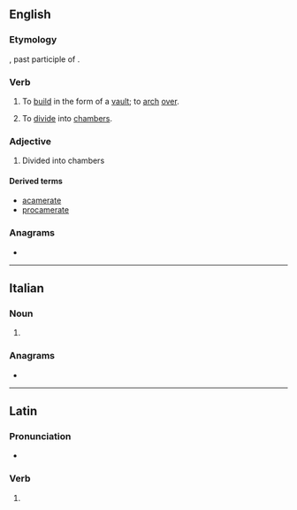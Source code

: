 ==English==

===Etymology===
{{etyl|la|en}} {{lena}} {{m|la|cameratus}}, past participle of {{m|la|camerare}}.

===Verb===
{{en-verb}}

# {{lb|en|transitive}} To [[build]] in the form of a [[vault]]; to [[arch]] [[over]].
# {{lb|en|transitive}} To [[divide]] into [[chamber]]s.

===Adjective===
{{en-adj|-}}

# Divided into chambers

====Derived terms====
* [[acamerate]]
* [[procamerate]]

===Anagrams===
* {{anagrams|en|a=aaceemrt|cream tea|macerate|racemate}}

----

==Italian==

===Noun===
{{head|it|noun form|g=f}}

# {{plural of|it|camerata}}

===Anagrams===
* {{anagrams|it|a=aaceemrt|macerate}}

----

==Latin==

===Pronunciation===
* {{la-IPA|camerāte}}

===Verb===
{{la-verb-form|camerāte}}

# {{inflection of|la|camerō||2|p|pres|actv|imp}}